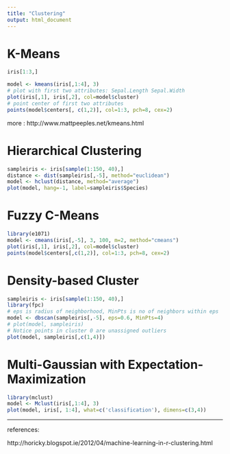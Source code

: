 ---
title: "Clustering"
output: html_document
---


# K-Means

```{r, warning=F}
iris[1:3,]

model <- kmeans(iris[,1:4], 3)
# plot with first two attributes: Sepal.Length Sepal.Width 
plot(iris[,1], iris[,2], col=model$cluster)
# point center of first two attributes
points(model$centers[, c(1,2)], col=1:3, pch=8, cex=2)

```


more : http://www.mattpeeples.net/kmeans.html

# Hierarchical Clustering

```{r}
sampleiris <- iris[sample(1:150, 40),]
distance <- dist(sampleiris[,-5], method="euclidean")
model <- hclust(distance, method="average")
plot(model, hang=-1, label=sampleiris$Species)
```

# Fuzzy C-Means

```{r, warning=F}
library(e1071)
model <- cmeans(iris[,-5], 3, 100, m=2, method="cmeans")
plot(iris[,1], iris[,2], col=model$cluster)
points(model$centers[,c(1,2)], col=1:3, pch=8, cex=2)

```

# Density-based Cluster

```{r, warning=F}
sampleiris <- iris[sample(1:150, 40),]
library(fpc)
# eps is radius of neighborhood, MinPts is no of neighbors within eps
model <- dbscan(sampleiris[,-5], eps=0.6, MinPts=4)
# plot(model, sampleiris)
# Notice points in cluster 0 are unassigned outliers
plot(model, sampleiris[,c(1,4)])

```

# Multi-Gaussian with Expectation-Maximization

```{r, warning=F}
library(mclust)
model <- Mclust(iris[,1:4], 3)
plot(model, iris[, 1:4], what=c('classification'), dimens=c(3,4))
```

----------

references: 

http://horicky.blogspot.ie/2012/04/machine-learning-in-r-clustering.html


